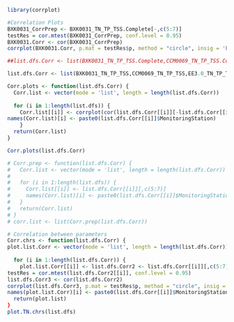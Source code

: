 ```r
library(corrplot)

#Correlation Plots
BXK0031_CorrPrep <- BXK0031_TN_TP_TSS.Complete[-,c(5:7)]
testRes = cor.mtest(BXK0031_CorrPrep, conf.level = 0.95)
BXK0031.Corr <- cor(BXK0031_CorrPrep) 
corrplot(BXK0031.Corr, p.mat = testRes$p, method = "circle", insig = 'blank', addCoef.col ='white',number.cex = 0.8, order = 'AOE', diag=TRUE)

##list.dfs.Corr <- list(BXK0031_TN_TP_TSS.Complete,CCM0069_TN_TP_TSS.Complete,EE3.0_TN_TP_TSS.Merged,EE3.1_TN_TP_TSS.Merged,EE3.2_TN_TP_TSS.Merged,EE3.3_TN_TP_TSS.Merged,ET6.1_TN_TP_TSS.Merged,ET6.2_TN_TP_TSS.Merged,ET7.1_TN_TP_TSS.Merged,ET8.1_TN_TP_TSS.Merged,ET9.1_TN_TP_TSS.Merged,ET10.1_TN_TP_TSS.Merged,MNK0146_TN_TP_TSS.Merged,POK0087_TN_TP_TSS.Merged,TRQ0088_TN_TP_TSS,TRQ0146_TN_TP_TSS,WIW0141_TN_TP_TSS,XAK7810_TN_TP_TSS,XCI4078_TN_TP_TSS,XDJ9007_TN_TP_TSS)

list.dfs.Corr <- list(BXK0031_TN_TP_TSS,CCM0069_TN_TP_TSS,EE3.0_TN_TP_TSS,EE3.1_TN_TP_TSS,EE3.2_TN_TP_TSS,EE3.3_TN_TP_TSS,ET6.1_TN_TP_TSS,ET6.2_TN_TP_TSS,ET7.1_TN_TP_TSS,ET8.1_TN_TP_TSS,ET9.1_TN_TP_TSS,ET10.1_TN_TP_TSS,MNK0146_TN_TP_TSS,POK0087_TN_TP_TSS,TRQ0088_TN_TP_TSS,TRQ0146_TN_TP_TSS,WIW0141_TN_TP_TSS,XAK7810_TN_TP_TSS,XCI4078_TN_TP_TSS,XDJ9007_TN_TP_TSS)

Corr.plots <- function(list.dfs.Corr) { 
  Corr.list <- vector(mode = 'list', length = length(list.dfs.Corr))
  
  for (i in 1:length(list.dfs)) {
    Corr.list[[i]] <- corrplot(cor(list.dfs.Corr[[i]][-list.dfs.Corr[[i]]$=NA, c(5:7)]), method = "circle", insig = 'blank', addCoef.col ='white',number.cex = 0.8, order = 'AOE', diag=TRUE)
names(Corr.list)[i] <- paste0(list.dfs.Corr[[i]]$MonitoringStation)
    }
  return(Corr.list)
}

Corr.plots(list.dfs.Corr)

# Corr.prep <- function(list.dfs.Corr) { 
#   Corr.list <- vector(mode = 'list', length = length(list.dfs.Corr))
#   
#   for (i in 1:length(list.dfs)) {
#     Corr.list[[i]] <- list.dfs.Corr[[i]][,c(5:7)]
#     names(Corr.list)[i] <- paste0(list.dfs.Corr[[i]]$MonitoringStation)
#   }
#   return(Corr.list)
# }
# corr.list <- list(Corr.prep(list.dfs.Corr))

# Correlation between parameters
Corr.chrs <- function(list.dfs.Corr) { 
plot.list.Corr <- vector(mode = 'list', length = length(list.dfs.Corr))
  
  for (i in 1:length(list.dfs.Corr)) {
    plot.list.Corr[[i]] <- list.dfs.Corr2 <- list.dfs.Corr[[i]][,c(5:7)]
testRes = cor.mtest(list.dfs.Corr2[[i]], conf.level = 0.95)
list.dfs.Corr3 <- cor(list.dfs.Corr2) 
corrplot(list.dfs.Corr3, p.mat = testRes$p, method = "circle", insig = 'blank', addCoef.col ='white',number.cex = 0.8, order = 'AOE', diag=TRUE)
names(plot.list.Corr)[i] <- paste0(list.dfs.Corr[[i]]$MonitoringStation}
  return(plot.list)
}
plot.TN.chrs(list.dfs)
```